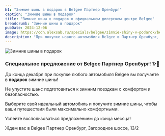 ```yaml
---
h1: "Зимние шины в подарок в Belgee Партнер Оренбург"
caption: "Зимние шины в подарок"
title: "Зимние шины в подарок в официальном дилерском центре Belgee"
breadcrumb: "Зимние шины в подарок"
pubDate: 2024-12-06
image: https://cdn.alexsab.ru/specials/belgee/zimnie-shiny-v-podarok/belgee-winter-tires-800x450.webp
description: "При покупке нового автомобиля Belgee в Партнер Оренбург, комплект зимних шин (4 штуки) предоставляется покупателю в подарок, данное предложение действует на весь модельный ряд Belgee"
---
```



<picture>
	<source media="(min-width: 1200px)" srcset="https://cdn.alexsab.ru/specials/belgee/zimnie-shiny-v-podarok/belgee-winter-tires-1920x637.webp" />
	<source media="(min-width: 768px)" srcset="https://cdn.alexsab.ru/specials/belgee/zimnie-shiny-v-podarok/belgee-winter-tires-800x450.webp" />
	<source media="(min-width: 320px)" srcset="https://cdn.alexsab.ru/specials/belgee/zimnie-shiny-v-podarok/belgee-winter-tires-800x450.webp" />
	<img src="https://cdn.alexsab.ru/specials/belgee/zimnie-shiny-v-podarok/belgee-winter-tires-800x450.webp" class="w-full mb-10" alt="Зимние шины в подарок" />
</picture>

### Специальное предложение от Belgee Партнер Оренбург! ✨🚗 

До конца декабря при покупке любого автомобиля Belgee вы получаете в **подарок** зимние шины!  
 
Не упустите шанс подготовиться к зимним поездкам с комфортом и безопасностью.

Выберите свой идеальный автомобиль и получите зимние шины, чтобы ваши путешествия были максимально комфортными. 
 
Успейте воспользоваться предложением до конца месяца! 
 
Ждем вас в Belgee Партнер Оренбург, Загородное шоссе, 13/2

<br/>

<SpecialSalonsInfo dataFormName="Узнать подробнее. Зимние шины в подарок"/>
